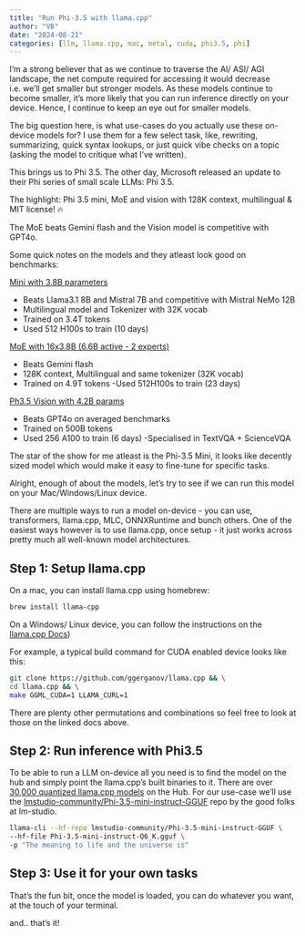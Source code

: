 ```yaml
---
title: "Run Phi-3.5 with llama.cpp"
author: "VB"
date: "2024-08-21"
categories: [llm, llama.cpp, mac, metal, cuda, phi3.5, phi]
---
```


I'm a strong believer that as we continue to traverse the AI/ ASI/ AGI landscape, the net compute required for accessing it would decrease i.e. we'll get smaller but stronger models.
As these models continue to become smaller, it's more likely that you can run inference directly on your device. Hence, I continue to keep an eye out for smaller models. 

The big question here, is what use-cases do you actually use these on-device models for?
I use them for a few select task, like, rewriting, summarizing, quick syntax lookups, or just quick vibe checks on a topic (asking the model to critique what I've written).

<Insert a picture of a chat here>

This brings us to Phi 3.5. The other day, Microsoft released an update to their Phi series of small scale LLMs: Phi 3.5.

The highlight: Phi 3.5 mini, MoE and vision with 128K context, multilingual & MIT license! 🔥

The MoE beats Gemini flash and the Vision model is competitive with GPT4o.

Some quick notes on the models and they atleast look good on benchmarks:

[Mini with 3.8B parameters](https://huggingface.co/microsoft/Phi-3.5-mini-instruct)

- Beats Llama3.1 8B and Mistral 7B and competitive with Mistral NeMo 12B
- Multilingual model and Tokenizer with 32K vocab
- Trained on 3.4T tokens
- Used 512 H100s to train (10 days)

[MoE with 16x3.8B (6.6B active - 2 experts)](https://huggingface.co/microsoft/Phi-3.5-moe-instruct)

- Beats Gemini flash
- 128K context, Multilingual and same tokenizer (32K vocab)
- Trained on 4.9T tokens
-Used 512H100s to train (23 days)

[Ph3.5 Vision with 4.2B params](https://huggingface.co/microsoft/Phi-3.5-vision-instruct)

- Beats GPT4o on averaged benchmarks
- Trained on 500B tokens
- Used 256 A100 to train (6 days)
-Specialised in TextVQA + ScienceVQA

The star of the show for me atleast is the Phi-3.5 Mini, it looks like decently sized model which would make it easy to fine-tune for specific tasks.

Alright, enough of about the models, let's try to see if we can run this model on your Mac/Windows/Linux device.

There are multiple ways to run a model on-device - you can use, transformers, llama.cpp, MLC, ONNXRuntime and bunch others. 
One of the easiest ways however is to use llama.cpp, once setup - it just works across pretty much all well-known model architectures.

## Step 1: Setup llama.cpp

On a mac, you can install llama.cpp using homebrew:

```bash
brew install llama-cpp
```

On a Windows/ Linux device, you can follow the instructions on the [llama.cpp Docs](https://github.com/ggerganov/llama.cpp/blob/master/docs/build.md))

For example, a typical build command for CUDA enabled device looks like this:

```bash
git clone https://github.com/ggerganov/llama.cpp && \
cd llama.cpp && \
make GGML_CUDA=1 LLAMA_CURL=1
```

There are plenty other permutations and combinations so feel free to look at those on the linked docs above.

## Step 2: Run inference with Phi3.5

To be able to run a LLM on-device all you need is to find the model on the hub and simply point the llama.cpp's built binaries to it. There are over [30,000 quantized llama.cpp models](https://huggingface.co/models?library=gguf) on the Hub.
For our use-case we'll use the [lmstudio-community/Phi-3.5-mini-instruct-GGUF](https://huggingface.co/lmstudio-community/Phi-3.5-mini-instruct-GGUF) repo by the good folks at lm-studio.

```bash
llama-cli --hf-repo lmstudio-community/Phi-3.5-mini-instruct-GGUF \
--hf-file Phi-3.5-mini-instruct-Q6_K.gguf \
-p "The meaning to life and the universe is"
```

## Step 3: Use it for your own tasks

That's the fun bit, once the model is loaded, you can do whatever you want, at the touch of your terminal.

and.. that's it!